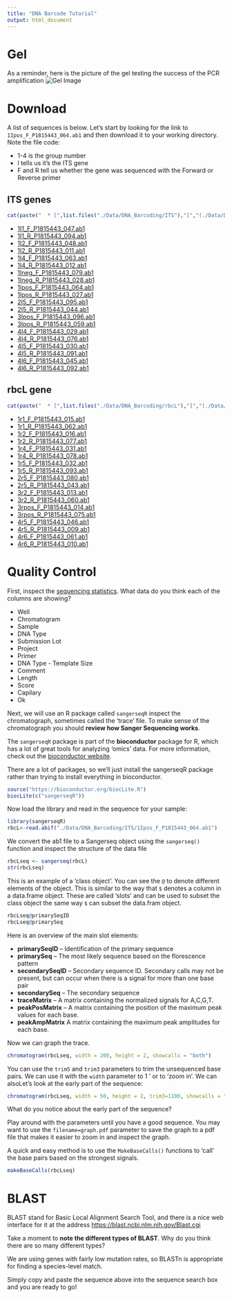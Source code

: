 ```yaml
---
title: "DNA Barcode Tutorial"
output: html_document
---
```


# Gel

As a reminder, here is the picture of the gel testing the success of the PCR amplification
![Gel Image](./Data/GelImage.jpg)

# Download

A list of sequences is below. Let's start by looking for the link to `1Ipos_F_P1815443_064.ab1` and then download it to your working directory. Note the file code:

  * 1-4 is the group number
  * I tells us it's the ITS gene
  * F and R tell us whether the gene was sequenced with the Forward or Reverse primer

## ITS genes

```r
cat(paste("  * [",list.files("./Data/DNA_Barcoding/ITS"),"]","(./Data/DNA_Barcoding/",list.files("./Data/DNA_Barcoding/ITS"),")",sep=""),sep="\n")
```

  * [1I1_F_P1815443_047.ab1](./Data/DNA_Barcoding/1I1_F_P1815443_047.ab1)
  * [1I1_R_P1815443_094.ab1](./Data/DNA_Barcoding/1I1_R_P1815443_094.ab1)
  * [1I2_F_P1815443_048.ab1](./Data/DNA_Barcoding/1I2_F_P1815443_048.ab1)
  * [1I2_R_P1815443_011.ab1](./Data/DNA_Barcoding/1I2_R_P1815443_011.ab1)
  * [1I4_F_P1815443_063.ab1](./Data/DNA_Barcoding/1I4_F_P1815443_063.ab1)
  * [1I4_R_P1815443_012.ab1](./Data/DNA_Barcoding/1I4_R_P1815443_012.ab1)
  * [1Ineg_F_P1815443_079.ab1](./Data/DNA_Barcoding/1Ineg_F_P1815443_079.ab1)
  * [1Ineg_R_P1815443_028.ab1](./Data/DNA_Barcoding/1Ineg_R_P1815443_028.ab1)
  * [1Ipos_F_P1815443_064.ab1](./Data/DNA_Barcoding/1Ipos_F_P1815443_064.ab1)
  * [1Ipos_R_P1815443_027.ab1](./Data/DNA_Barcoding/1Ipos_R_P1815443_027.ab1)
  * [2I5_F_P1815443_095.ab1](./Data/DNA_Barcoding/2I5_F_P1815443_095.ab1)
  * [2I5_R_P1815443_044.ab1](./Data/DNA_Barcoding/2I5_R_P1815443_044.ab1)
  * [3Ipos_F_P1815443_096.ab1](./Data/DNA_Barcoding/3Ipos_F_P1815443_096.ab1)
  * [3Ipos_R_P1815443_059.ab1](./Data/DNA_Barcoding/3Ipos_R_P1815443_059.ab1)
  * [4I4_F_P1815443_029.ab1](./Data/DNA_Barcoding/4I4_F_P1815443_029.ab1)
  * [4I4_R_P1815443_076.ab1](./Data/DNA_Barcoding/4I4_R_P1815443_076.ab1)
  * [4I5_F_P1815443_030.ab1](./Data/DNA_Barcoding/4I5_F_P1815443_030.ab1)
  * [4I5_R_P1815443_091.ab1](./Data/DNA_Barcoding/4I5_R_P1815443_091.ab1)
  * [4I6_F_P1815443_045.ab1](./Data/DNA_Barcoding/4I6_F_P1815443_045.ab1)
  * [4I6_R_P1815443_092.ab1](./Data/DNA_Barcoding/4I6_R_P1815443_092.ab1)

## rbcL gene

```r
cat(paste("  * [",list.files("./Data/DNA_Barcoding/rbcL"),"]","(./Data/DNA_Barcoding/",list.files("./Data/DNA_Barcoding/rbcL"),")",sep=""),sep="\n")
```

  * [1r1_F_P1815443_015.ab1](./Data/DNA_Barcoding/1r1_F_P1815443_015.ab1)
  * [1r1_R_P1815443_062.ab1](./Data/DNA_Barcoding/1r1_R_P1815443_062.ab1)
  * [1r2_F_P1815443_016.ab1](./Data/DNA_Barcoding/1r2_F_P1815443_016.ab1)
  * [1r2_R_P1815443_077.ab1](./Data/DNA_Barcoding/1r2_R_P1815443_077.ab1)
  * [1r4_F_P1815443_031.ab1](./Data/DNA_Barcoding/1r4_F_P1815443_031.ab1)
  * [1r4_R_P1815443_078.ab1](./Data/DNA_Barcoding/1r4_R_P1815443_078.ab1)
  * [1r5_F_P1815443_032.ab1](./Data/DNA_Barcoding/1r5_F_P1815443_032.ab1)
  * [1r5_R_P1815443_093.ab1](./Data/DNA_Barcoding/1r5_R_P1815443_093.ab1)
  * [2r5_F_P1815443_080.ab1](./Data/DNA_Barcoding/2r5_F_P1815443_080.ab1)
  * [2r5_R_P1815443_043.ab1](./Data/DNA_Barcoding/2r5_R_P1815443_043.ab1)
  * [3r2_F_P1815443_013.ab1](./Data/DNA_Barcoding/3r2_F_P1815443_013.ab1)
  * [3r2_R_P1815443_060.ab1](./Data/DNA_Barcoding/3r2_R_P1815443_060.ab1)
  * [3rpos_F_P1815443_014.ab1](./Data/DNA_Barcoding/3rpos_F_P1815443_014.ab1)
  * [3rpos_R_P1815443_075.ab1](./Data/DNA_Barcoding/3rpos_R_P1815443_075.ab1)
  * [4r5_F_P1815443_046.ab1](./Data/DNA_Barcoding/4r5_F_P1815443_046.ab1)
  * [4r5_R_P1815443_009.ab1](./Data/DNA_Barcoding/4r5_R_P1815443_009.ab1)
  * [4r6_F_P1815443_061.ab1](./Data/DNA_Barcoding/4r6_F_P1815443_061.ab1)
  * [4r6_R_P1815443_010.ab1](./Data/DNA_Barcoding/4r6_R_P1815443_010.ab1)



# Quality Control

First, inspect the [sequencing statistics](./FieldMethods/Data/BarcodePlateStats.csv). What data do you think each of the columns are showing?

  * Well	
  * Chromatogram
  * Sample
  * DNA Type
  * Submission Lot	
  * Project	
  * Primer	
  * DNA Type - Template Size	
  * Comment	
  * Length	
  * Score	
  * Capilary	
  * Ok

Next, we will use an R package called `sangerseqR` inspect the chromatograph, sometimes called the 'trace' file. To make sense of the chromatograph you should __review how Sanger Sequencing works__.

The `sangerseqR` package is part of the __bioconductor__ package for R, which has a lot of great tools for analyzing 'omics' data. For more information, check out the [bioconductor website](https://www.bioconductor.org/).

There are a lot of packages, so we'll just install the sangerseqR package rather than trying to install everything in bioconductor.

```r
source("https://bioconductor.org/biocLite.R")
biocLite(c("sangerseqR"))
```

Now load the library and read in the sequence for your sample:

```r
library(sangerseqR)
rbcL<-read.abif("./Data/DNA_Barcoding/ITS/1Ipos_F_P1815443_064.ab1")
```

We convert the ab1 file to a Sangerseq object using the `sangerseq()` function and inspect the structure of the data file

```r
rbcLseq <- sangerseq(rbcL)
str(rbcLseq)
```

This is an example of a 'class object'. You can see the `@` to denote different elements of the object. This is similar to the way that `$` denotes a column in a data.frame object. These are called 'slots' and can be used to subset the class object the same way `$` can subset the data.fram object. 

```r
rbcLseq@primarySeqID
rbcLseq@primarySeq
```

Here is an overview of the main slot elements:

  * __primarySeqID__ -- Identification of the primary sequence
  * __primarySeq__ -- The most likely sequence based on the florescence pattern
  * __secondarySeqID__ -- Secondary sequence ID. Secondary calls may not be present, but can occur when there is a signal for more than one base pair 
  * __secondarySeq__ -- The secondary sequence
  * __traceMatrix__ -- A matrix containing the normalized signals for A,C,G,T.
  * __peakPosMatrix__ -- A matrix containing the position of the maximum peak values for each base.
  * __peakAmpMatrix__ A matrix containing the maximum peak amplitudes for each base. 

Now we can graph the trace.

```r
chromatogram(rbcLseq, width = 200, height = 2, showcalls = "both")
```

You can use the `trim5` and `trim3` parameters to trim the unsequenced base pairs. We can use it with the `width` parameter to 1 ' or to 'zoom in'. We can alsoLet's look at the early part of the sequence:

```r
chromatogram(rbcLseq, width = 50, height = 2, trim3=1100, showcalls = "both")
```

What do you notice about the early part of the sequence?

Play around with the parameters until you have a good sequence. You may want to use the `filename=graph.pdf` parameter to save the graph to a pdf file that makes it easier to zoom in and inspect the graph.

A quick and easy method is to use the `MakeBaseCalls()` functions to 'call' the base pairs based on the strongest signals.

```r
makeBaseCalls(rbcLseq)
```

# BLAST

BLAST stand for Basic Local Alignment Search Tool, and there is a nice web interface for it at the address [https://blast.ncbi.nlm.nih.gov/Blast.cgi](https://blast.ncbi.nlm.nih.gov/Blast.cgi)

Take a moment to __note the different types of BLAST__. Why do you think there are so many different types?

We are using genes with fairly low mutation rates, so BLASTn is appropriate for finding a species-level match.


Simply copy and paste the sequence above into the sequence search box and you are ready to go!












